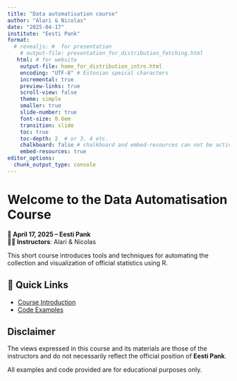 ```yaml
---
title: "Data automatisation course"
author: "Alari & Nicolas"
date: "2025-04-17"
institute: "Eesti Pank"
format:
  # revealjs: #  for presentation
    # output-file: presentation_for_distribution_fetching.html
   html: # for website
    output-file: home_for_distribution_intro.html
    encoding: "UTF-8" # Estonian speical characters
    incremental: true
    preview-links: true
    scroll-view: false
    theme: simple
    smaller: true
    slide-number: true
    font-size: 0.6em
    transition: slide
    toc: true
    toc-depth: 2  # or 3, 4 etc.
    chalkboard: false # chalkboard and embed-resources can not be activted together
    embed-resources: true
editor_options:
  chunk_output_type: console
---
```


# Welcome to the Data Automatisation Course

**📅 April 17, 2025 – Eesti Pank**  
**👨‍🏫 Instructors**: Alari & Nicolas

This short course introduces tools and techniques for automating the collection and visualization of official statistics using R.


## 🔗 Quick Links

- [Course Introduction](intro.html)
- [Code Examples](teaching_materials/)


## Disclaimer

The views expressed in this course and its materials are those of the instructors and do not necessarily reflect the official position of **Eesti Pank**.

All examples and code provided are for educational purposes only.


